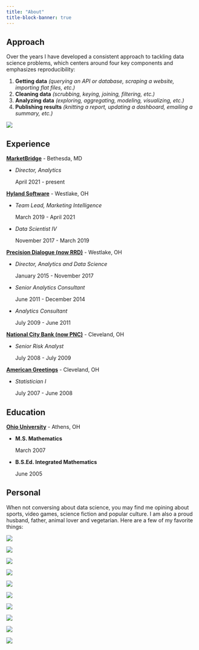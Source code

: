```yaml
---
title: "About"
title-block-banner: true
---
```


## Approach

Over the years I have developed a consistent approach to tackling data science problems, which centers around four key components and emphasizes reproducibility:

1. **Getting data** *(querying an API or database, scraping a website, importing
flat files, etc.)*
2. **Cleaning data** *(scrubbing, keying, joining, filtering, etc.)*
3. **Analyzing data** *(exploring, aggregating, modeling, visualizing, etc.)*
4. **Publishing results** *(knitting a report, updating a dashboard, emailing a
summary, etc.)*

![](www/hex_flow.png)

## Experience

**[MarketBridge](https://market-bridge.com/)** - Bethesda, MD

* *Director, Analytics*

  April 2021 - present

**[Hyland Software](https://www.hyland.com/)** - Westlake, OH

* *Team Lead, Marketing Intelligence*

  March 2019 - April 2021

* *Data Scientist IV*

  November 2017 - March 2019

**[Precision Dialogue (now RRD)](https://www.rrd.com/services/marketing)** - Westlake, OH

* *Director, Analytics and Data Science*

  January 2015 - November 2017

* *Senior Analytics Consultant*

  June 2011 - December 2014

* *Analytics Consultant*

  July 2009 - June 2011

**[National City Bank (now PNC)](https://www.pnc.com/)** - Cleveland, OH

* *Senior Risk Analyst*

  July 2008 - July 2009

**[American Greetings](https://www.americangreetings.com/)** - Cleveland, OH

* *Statistician I*

  July 2007 - June 2008

## Education

**[Ohio University](https://www.ohio.edu/)** - Athens, OH

* **M.S. Mathematics**

  March 2007

* **B.S.Ed. Integrated Mathematics**

  June 2005

## Personal

When not conversing about data science, you may find me opining about sports,
video games, science fiction and popular culture. I am also a proud husband,
father, animal lover and vegetarian. Here are a few of my favorite things:

:::{#favorite-things-grid}
:::{#favorite-thing-1 .favorite-thing-container}
:::{.favorite-thing-image}
[![](www/favorite/starwars.png)](https://www.starwars.com/)
:::
:::
:::{#favorite-thing-2 .favorite-thing-container}
:::{.favorite-thing-image}
[![](www/favorite/cavs.png)](https://www.nba.com/cavaliers/)
:::
:::
:::{#favorite-thing-3 .favorite-thing-container}
:::{.favorite-thing-image}
[![](www/favorite/foofighters.png)](https://www.foofighters.com/)
:::
:::
:::{#favorite-thing-4 .favorite-thing-container}
:::{.favorite-thing-image}
[![](www/favorite/futurama.png)](https://www.syfy.com/futurama/)
:::
:::
:::{#favorite-thing-5 .favorite-thing-container}
:::{.favorite-thing-image}
[![](www/favorite/zelda.png)](https://www.zelda.com/)
:::
:::
:::{#favorite-thing-6 .favorite-thing-container}
:::{.favorite-thing-image}
[![](www/favorite/monsters.png)](https://www.clevelandmonsters.com/)
:::
:::
:::{#favorite-thing-7 .favorite-thing-container}
:::{.favorite-thing-image}
[![](www/favorite/spiderman.png)](https://www.marvel.com/characters/spider-man-peter-parker/in-comics)
:::
:::
:::{#favorite-thing-8 .favorite-thing-container}
:::{.favorite-thing-image}
[![](www/favorite/castlevania.png)](https://www.konami.com/games/castlevania/)
:::
:::
:::{#favorite-thing-9 .favorite-thing-container}
:::{.favorite-thing-image}
[![](www/favorite/risk.png)](https://en.wikipedia.org/wiki/Risk_(game))
:::
:::
:::{#favorite-thing-10 .favorite-thing-container}
:::{.favorite-thing-image}
[![](www/favorite/playstation.png)](https://www.playstation.com/en-us/)
:::
:::
:::
